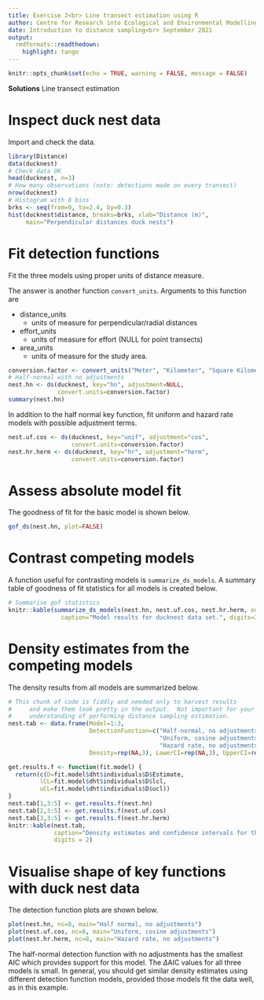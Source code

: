 ---
title: Exercise 2<br> Line transect estimation using R
author: Centre for Research into Ecological and Environmental Modelling <br> **University of St Andrews**
date: Introduction to distance sampling<br> September 2021
output:
  rmdformats::readthedown:
    highlight: tango
---

```{r setup, include=FALSE}
knitr::opts_chunk$set(echo = TRUE, warning = FALSE, message = FALSE)
```

<div class="alert  alert-success">
  <strong>Solutions</strong> Line transect estimation
</div>

# Inspect duck nest data

Import and check the data.

```{r, echo=TRUE, fig.width=4, fig.height=4}
library(Distance)
data(ducknest)
# Check data OK
head(ducknest, n=3)
# How many observations (note: detections made on every transect)
nrow(ducknest)
# Histogram with 8 bins
brks <- seq(from=0, to=2.4, by=0.3)
hist(ducknest$distance, breaks=brks, xlab="Distance (m)",
     main="Perpendicular distances duck nests")
```

# Fit detection functions

Fit the three models using proper units of distance measure.

The answer is another function `convert_units`.  Arguments to this function are

- distance_units	
    - units of measure for perpendicular/radial distances
- effort_units	
    - units of measure for effort (NULL for point transects)
- area_units	
    - units of measure for the study area.

```{r, echo=T, message=FALSE}
conversion.factor <- convert_units("Meter", "Kilometer", "Square Kilometer")
# Half-normal with no adjustments
nest.hn <- ds(ducknest, key="hn", adjustment=NULL,
              convert.units=conversion.factor)
summary(nest.hn)
```

In addition to the half normal key function, fit uniform and hazard rate models with possible adjustment terms.

```{r, message=FALSE}
nest.uf.cos <- ds(ducknest, key="unif", adjustment="cos",
                  convert.units=conversion.factor)
nest.hr.herm <- ds(ducknest, key="hr", adjustment="herm", 
                  convert.units=conversion.factor)
```

#  Assess absolute model fit

The goodness of fit for the basic model is shown below.

```{r, echo=T}
gof_ds(nest.hn, plot=FALSE)
```

# Contrast competing models

A function useful for contrasting models is `summarize_ds_models`.  A summary table of goodness of fit statistics for all models is created below.  

```{r, echo=T}
# Summarise gof statistics
knitr::kable(summarize_ds_models(nest.hn, nest.uf.cos, nest.hr.herm, output="plain"), 
               caption="Model results for ducknest data set.", digits=3)
```


# Density estimates from the competing models

The density results from all models are summarized below. 

```{r, echo=F}
# This chunk of code is fiddly and needed only to harvest results
#     and make them look pretty in the output.  Not important for your
#     understanding of performing distance sampling estimation.
nest.tab <- data.frame(Model=1:3, 
                       DetectionFunction=c("Half-normal, no adjustments",
                                           "Uniform, cosine adjustments",
                                           "Hazard rate, no adjustments "),
                       Density=rep(NA,3), LowerCI=rep(NA,3), UpperCI=rep(NA,3))

get.results.f <- function(fit.model) {   
  return(c(D=fit.model$dht$individuals$D$Estimate,
         lCL=fit.model$dht$individuals$D$lcl,
         uCL=fit.model$dht$individuals$D$ucl))
}
nest.tab[1,3:5] <- get.results.f(nest.hn)
nest.tab[2,3:5] <- get.results.f(nest.uf.cos)
nest.tab[3,3:5] <- get.results.f(nest.hr.herm)
knitr::kable(nest.tab, 
             caption="Density estimates and confidence intervals for three fitted models.", 
             digits = 2)
```

# Visualise shape of key functions with duck nest data

The detection function plots are shown below. 

```{r, echo=T, out.width="33%", fig.show="hold", fig.width=6, fig.height=6}
plot(nest.hn, nc=8, main="Half normal, no adjustments")
plot(nest.uf.cos, nc=8, main="Uniform, cosine adjustments")
plot(nest.hr.herm, nc=8, main="Hazard rate, no adjustments")
```

The half-normal detection function with no adjustments has the smallest AIC which provides support for this model. The $\Delta$AIC values for all three models is small. In general, you should get similar density estimates using different detection function models, provided those models fit the data well, as in this example.

